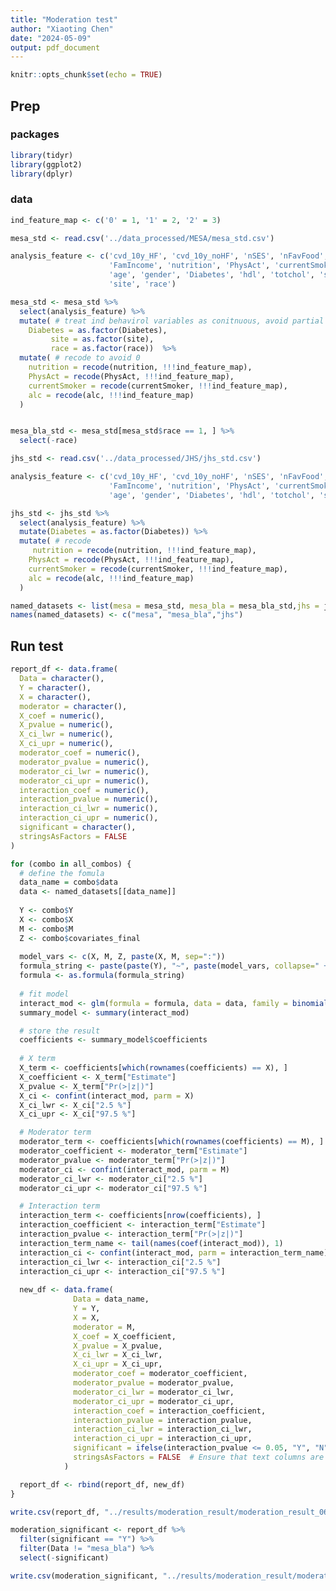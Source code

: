 ```yaml
---
title: "Moderation test"
author: "Xiaoting Chen"
date: "2024-05-09"
output: pdf_document
---
```


```r
knitr::opts_chunk$set(echo = TRUE)
```

## Prep

### packages
```r
library(tidyr)
library(ggplot2)
library(dplyr)
```

### data

```r
ind_feature_map <- c('0' = 1, '1' = 2, '2' = 3)
```

```r
mesa_std <- read.csv('../data_processed/MESA/mesa_std.csv')

analysis_feature <- c('cvd_10y_HF', 'cvd_10y_noHF', 'nSES', 'nFavFood', 'nPhysFac', 'nRS',
                      'FamIncome', 'nutrition', 'PhysAct', 'currentSmoker', 'alc',
                      'age', 'gender', 'Diabetes', 'hdl', 'totchol', 'sbp',
                      'site', 'race')

mesa_std <- mesa_std %>%
  select(analysis_feature) %>%
  mutate( # treat ind behavirol variables as conitnuous, avoid partial significant 
    Diabetes = as.factor(Diabetes),
         site = as.factor(site),
         race = as.factor(race))  %>%
  mutate( # recode to avoid 0
    nutrition = recode(nutrition, !!!ind_feature_map),
    PhysAct = recode(PhysAct, !!!ind_feature_map),
    currentSmoker = recode(currentSmoker, !!!ind_feature_map),
    alc = recode(alc, !!!ind_feature_map)
  )


mesa_bla_std <- mesa_std[mesa_std$race == 1, ] %>%
  select(-race)
```

```r
jhs_std <- read.csv('../data_processed/JHS/jhs_std.csv')

analysis_feature <- c('cvd_10y_HF', 'cvd_10y_noHF', 'nSES', 'nFavFood', 'nPhysFac', 'nRS',
                      'FamIncome', 'nutrition', 'PhysAct', 'currentSmoker', 'alc',
                      'age', 'gender', 'Diabetes', 'hdl', 'totchol', 'sbp')

jhs_std <- jhs_std %>%
  select(analysis_feature) %>%
  mutate(Diabetes = as.factor(Diabetes)) %>%
  mutate( # recode 
     nutrition = recode(nutrition, !!!ind_feature_map),
    PhysAct = recode(PhysAct, !!!ind_feature_map),
    currentSmoker = recode(currentSmoker, !!!ind_feature_map),
    alc = recode(alc, !!!ind_feature_map)
  )
```

```r
named_datasets <- list(mesa = mesa_std, mesa_bla = mesa_bla_std,jhs = jhs_std)
names(named_datasets) <- c("mesa", "mesa_bla","jhs")
```

## Run test

```r
report_df <- data.frame(
  Data = character(),
  Y = character(),
  X = character(),
  moderator = character(),
  X_coef = numeric(),
  X_pvalue = numeric(),
  X_ci_lwr = numeric(),
  X_ci_upr = numeric(),
  moderator_coef = numeric(),
  moderator_pvalue = numeric(),
  moderator_ci_lwr = numeric(),
  moderator_ci_upr = numeric(),
  interaction_coef = numeric(),
  interaction_pvalue = numeric(),
  interaction_ci_lwr = numeric(),
  interaction_ci_upr = numeric(),
  significant = character(),
  stringsAsFactors = FALSE 
)

for (combo in all_combos) {
  # define the fomula
  data_name = combo$data
  data <- named_datasets[[data_name]]
  
  Y <- combo$Y
  X <- combo$X
  M <- combo$M
  Z <- combo$covariates_final
  
  model_vars <- c(X, M, Z, paste(X, M, sep=":"))
  formula_string <- paste(paste(Y), "~", paste(model_vars, collapse=" + "))
  formula <- as.formula(formula_string)
  
  # fit model
  interact_mod <- glm(formula = formula, data = data, family = binomial())
  summary_model <- summary(interact_mod)

  # store the result
  coefficients <- summary_model$coefficients
  
  # X term
  X_term <- coefficients[which(rownames(coefficients) == X), ]
  X_coefficient <- X_term["Estimate"]
  X_pvalue <- X_term["Pr(>|z|)"]
  X_ci <- confint(interact_mod, parm = X)
  X_ci_lwr <- X_ci["2.5 %"]
  X_ci_upr <- X_ci["97.5 %"]

  # Moderator term
  moderator_term <- coefficients[which(rownames(coefficients) == M), ]
  moderator_coefficient <- moderator_term["Estimate"]
  moderator_pvalue <- moderator_term["Pr(>|z|)"]
  moderator_ci <- confint(interact_mod, parm = M)
  moderator_ci_lwr <- moderator_ci["2.5 %"]
  moderator_ci_upr <- moderator_ci["97.5 %"]

  # Interaction term
  interaction_term <- coefficients[nrow(coefficients), ]
  interaction_coefficient <- interaction_term["Estimate"]
  interaction_pvalue <- interaction_term["Pr(>|z|)"]
  interaction_term_name <- tail(names(coef(interact_mod)), 1)
  interaction_ci <- confint(interact_mod, parm = interaction_term_name)
  interaction_ci_lwr <- interaction_ci["2.5 %"]
  interaction_ci_upr <- interaction_ci["97.5 %"]
  
  new_df <- data.frame(
              Data = data_name,
              Y = Y,
              X = X,
              moderator = M,
              X_coef = X_coefficient,
              X_pvalue = X_pvalue,
              X_ci_lwr = X_ci_lwr,
              X_ci_upr = X_ci_upr,
              moderator_coef = moderator_coefficient,
              moderator_pvalue = moderator_pvalue,
              moderator_ci_lwr = moderator_ci_lwr,
              moderator_ci_upr = moderator_ci_upr,
              interaction_coef = interaction_coefficient,
              interaction_pvalue = interaction_pvalue,
              interaction_ci_lwr = interaction_ci_lwr,
              interaction_ci_upr = interaction_ci_upr,
              significant = ifelse(interaction_pvalue <= 0.05, "Y", "N"),
              stringsAsFactors = FALSE  # Ensure that text columns are not converted to factors
            )

  report_df <- rbind(report_df, new_df)
}

```


```r
write.csv(report_df, "../results/moderation_result/moderation_result_0610.csv", row.names = FALSE, quote = TRUE, sep = ",", fileEncoding = "UTF-8")
```

```r
moderation_significant <- report_df %>%
  filter(significant == "Y") %>%
  filter(Data != "mesa_bla") %>%
  select(-significant)

write.csv(moderation_significant, "../results/moderation_result/moderation_significant_0610.csv", row.names = FALSE, quote = TRUE, sep = ",", fileEncoding = "UTF-8")
```